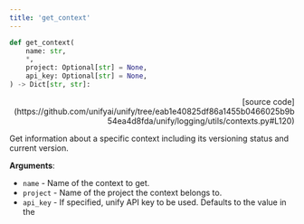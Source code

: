 ```yaml
---
title: 'get_context'
---
```


```python
def get_context(
    name: str,
    *,
    project: Optional[str] = None,
    api_key: Optional[str] = None,
) -> Dict[str, str]:
```

<p align="right">[source code](https://github.com/unifyai/unify/tree/eab1e40825df86a1455b0466025b9b54ea4d8fda/unify/logging/utils/contexts.py#L120)</p>

Get information about a specific context including its versioning status and current version.

**Arguments**:

- `name` - Name of the context to get.
- `project` - Name of the project the context belongs to.
- `api_key` - If specified, unify API key to be used. Defaults to the value in the